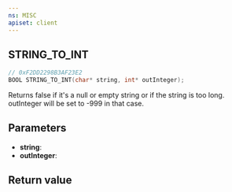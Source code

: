 ```yaml
---
ns: MISC
apiset: client
---
```

## STRING_TO_INT

```c
// 0xF2DD2298B3AF23E2
BOOL STRING_TO_INT(char* string, int* outInteger);
```

Returns false if it's a null or empty string or if the string is too long. outInteger will be set to -999 in that case.

## Parameters
* **string**:
* **outInteger**:

## Return value